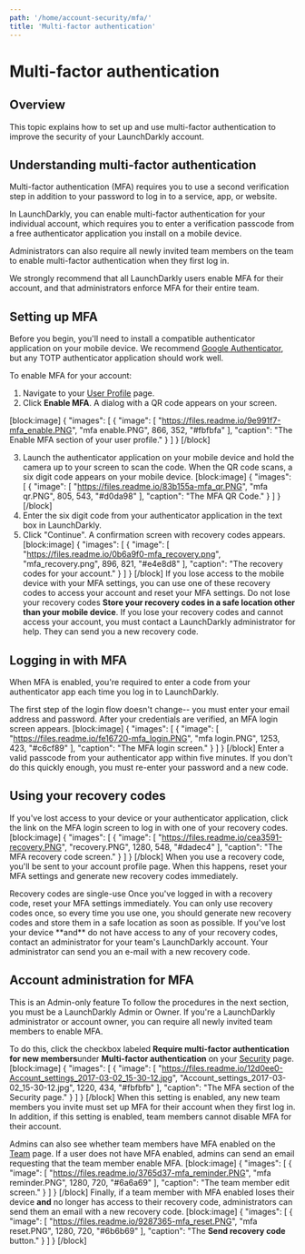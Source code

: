 ```yaml
---
path: '/home/account-security/mfa/'
title: 'Multi-factor authentication'
---
```


# Multi-factor authentication

## Overview

This topic explains how to set up and use multi-factor authentication to improve the security of your LaunchDarkly account.

## Understanding multi-factor authentication

Multi-factor authentication (MFA) requires you to use a second verification step in addition to your password to log in to a service, app, or website.

In LaunchDarkly, you can enable multi-factor authentication for your individual account, which requires you to enter a verification passcode from a free authenticator application you install on a mobile device.

Administrators can also require all newly invited team members on the team to enable multi-factor authentication when they first log in.

We strongly recommend that all LaunchDarkly users enable MFA for their account, and that administrators enforce MFA for their entire team.

## Setting up MFA

Before you begin, you'll need to install a compatible authenticator application on your mobile device. We recommend [Google Authenticator](https://support.google.com/accounts/answer/1066447?hl=en), but any TOTP authenticator application should work well.

To enable MFA for your account:

1. Navigate to your [User Profile](https://app.launchdarkly.com/settings/profile) page.
2. Click **Enable MFA**. A dialog with a QR code appears on your screen.

[block:image]
{
"images": [
{
"image": [
"https://files.readme.io/9e991f7-mfa_enable.PNG",
"mfa enable.PNG",
866,
352,
"#fbfbfa"
],
"caption": "The Enable MFA section of your user profile."
}
]
}
[/block]

3. Launch the authenticator application on your mobile device and hold the camera up to your screen to scan the code. When the QR code scans, a six digit code appears on your mobile device.
   [block:image]
   {
   "images": [
   {
   "image": [
   "https://files.readme.io/83b155a-mfa_qr.PNG",
   "mfa qr.PNG",
   805,
   543,
   "#d0da98"
   ],
   "caption": "The MFA QR Code."
   }
   ]
   }
   [/block]
4. Enter the six digit code from your authenticator application in the text box in LaunchDarkly.
5. Click "Continue". A confirmation screen with recovery codes appears.
   [block:image]
   {
   "images": [
   {
   "image": [
   "https://files.readme.io/0b6a9f0-mfa_recovery.png",
   "mfa_recovery.png",
   896,
   821,
   "#e4e8d8"
   ],
   "caption": "The recovery codes for your account."
   }
   ]
   }
   [/block]
   If you lose access to the mobile device with your MFA settings, you can use one of these recovery codes to access your account and reset your MFA settings.
   <Callout intent="alert">
     <CalloutTitle>Do not lose your recovery codes</CalloutTitle>
     <CalloutDescription>
       **Store your recovery codes in a safe location other than your mobile device**. If you lose your recovery codes
       and cannot access your account, you must contact a LaunchDarkly administrator for help. They can send you a new
       recovery code.
     </CalloutDescription>
   </Callout>

## Logging in with MFA

When MFA is enabled, you're required to enter a code from your authenticator app each time you log in to LaunchDarkly.

The first step of the login flow doesn't change-- you must enter your email address and password. After your credentials are verified, an MFA login screen appears.
[block:image]
{
"images": [
{
"image": [
"https://files.readme.io/fe16720-mfa_login.PNG",
"mfa login.PNG",
1253,
423,
"#c6cf89"
],
"caption": "The MFA login screen."
}
]
}
[/block]
Enter a valid passcode from your authenticator app within five minutes. If you don't do this quickly enough, you must re-enter your password and a new code.

## Using your recovery codes

If you've lost access to your device or your authenticator application, click the link on the MFA login screen to log in with one of your recovery codes.
[block:image]
{
"images": [
{
"image": [
"https://files.readme.io/cea3591-recovery.PNG",
"recovery.PNG",
1280,
548,
"#dadec4"
],
"caption": "The MFA recovery code screen."
}
]
}
[/block]
When you use a recovery code, you'll be sent to your account profile page. When this happens, reset your MFA settings and generate new recovery codes immediately.

<Callout intent="alert">
  <CalloutTitle>Recovery codes are single-use</CalloutTitle>
  <CalloutDescription>
    Once you've logged in with a recovery code, reset your MFA settings immediately. You can only use recovery codes
    once, so every time you use one, you should generate new recovery codes and store them in a safe location as soon as
    possible. If you've lost your device **and** do not have access to any of your recovery codes, contact an
    administrator for your team's LaunchDarkly account. Your administrator can send you an e-mail with a new recovery
    code.
  </CalloutDescription>
</Callout>

## Account administration for MFA

<Callout intent="info">
  <CalloutTitle>This is an Admin-only feature</CalloutTitle>
  <CalloutDescription>
    To follow the procedures in the next section, you must be a LaunchDarkly Admin or Owner. If you're a LaunchDarkly
    administrator or account owner, you can require all newly invited team members to enable MFA.
  </CalloutDescription>
</Callout>

To do this, click the checkbox labeled **Require multi-factor authentication for new members**under **Multi-factor authentication** on your [Security](https://app.launchdarkly.com/settings#/security) page.
[block:image]
{
"images": [
{
"image": [
"https://files.readme.io/12d0ee0-Account_settings_2017-03-02_15-30-12.jpg",
"Account_settings_2017-03-02_15-30-12.jpg",
1220,
434,
"#fbfbfb"
],
"caption": "The MFA section of the Security page."
}
]
}
[/block]
When this setting is enabled, any new team members you invite must set up MFA for their account when they first log in. In addition, if this setting is enabled, team members cannot disable MFA for their account.

Admins can also see whether team members have MFA enabled on the [Team](https://app.launchdarkly.com/settings#/team) page. If a user does not have MFA enabled, admins can send an email requesting that the team member enable MFA.
[block:image]
{
"images": [
{
"image": [
"https://files.readme.io/3765d37-mfa_reminder.PNG",
"mfa reminder.PNG",
1280,
720,
"#6a6a69"
],
"caption": "The team member edit screen."
}
]
}
[/block]
Finally, if a team member with MFA enabled loses their device **and** no longer has access to their recovery code, administrators can send them an email with a new recovery code.
[block:image]
{
"images": [
{
"image": [
"https://files.readme.io/9287365-mfa_reset.PNG",
"mfa reset.PNG",
1280,
720,
"#6b6b69"
],
"caption": "The **Send recovery code** button."
}
]
}
[/block]

